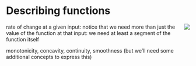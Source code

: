 # Describing functions

<div style="float:right;">[![](www/icons/edit.png)](https://github.com/ProjectMOSAIC/MOSAIC-Calculus/blob/main/Preliminaries/04-describing-functions.Rmd)</div>

rate of change at a given input: notice that we need more than just the value of the function at that input: we need at least a segment of the function itself

monotonicity, concavity, continuity, smoothness (but we'll need some additional concepts to express this)
